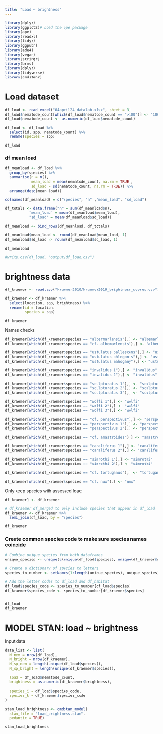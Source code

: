 ```yaml
---
title: "Load ~ brightness"
---
```


```r
library(dplyr)
library(ggplot2)# Load the ape package
library(ape)
library(readxl)
library(tidyr)
library(ggpubr)
library(ade4)
library(vegan)
library(stringr)
library(brms)
library(dplyr)
library(tidyverse)
library(cmdstanr)
```


# Load dataset


```r
df_load <- read_excel("04april24_datalab.xlsx", sheet = 3)
df_load$nematode_count[which(df_load$nematode_count == ">100")] <- "100"
df_load$nematode_count <- as.numeric(df_load$nematode_count)

df_load <- df_load %>% 
  select(id, spp, nematode_count) %>% 
  rename(species = spp)

df_load
```



### df mean load


```r

df_meanload <- df_load %>%
  group_by(species) %>%
  summarise(n = n(),
            mean_load = mean(nematode_count, na.rm = TRUE),
            sd_load = sd(nematode_count, na.rm = TRUE)) %>%
  arrange(desc(mean_load))

colnames(df_meanload) = c("species", "n" ,"mean_load", "sd_load")

df_totals <- data.frame("n" = sum(df_meanload$n),
           "mean_load" = mean(df_meanload$mean_load),
           "sd_load" = mean(df_meanload$sd_load))

df_meanload <- bind_rows(df_meanload, df_totals)

df_meanload$mean_load <- round(df_meanload$mean_load, 1)
df_meanload$sd_load <- round(df_meanload$sd_load, 1)

df_meanload

#write.csv(df_load, "output/df_load.csv")

```



# brightness data

```r
df_kraemer <- read.csv("kraemer2019/kraemer2019_brightness_scores.csv")

df_kraemer <- df_kraemer %>% 
  select(location, spp, brightness) %>% 
  rename(id = location,
         species = spp)

df_kraemer

```


Names checks

```r
df_kraemer[which(df_kraemer$species == "albermarlensis"),] <- "albemarlensis"
df_kraemer[which(df_kraemer$species == "cf. albemarlensis"),] <- "albemarlensis"

df_kraemer[which(df_kraemer$species == "ustulatus pallescens"),] <- "ustulatus"
df_kraemer[which(df_kraemer$species == "ustulatus phlegonis"),] <- "ustulatus"
df_kraemer[which(df_kraemer$species == "ustulatus mahogany"),] <- "ustulatus"

df_kraemer[which(df_kraemer$species == "invalidus 1"),] <- "invalidus"
df_kraemer[which(df_kraemer$species == "invalidus 2"),] <- "invalidus"

df_kraemer[which(df_kraemer$species == "sculpturatus 1"),] <- "sculpturatus"
df_kraemer[which(df_kraemer$species == "sculpturatus 2"),] <- "sculpturatus"
df_kraemer[which(df_kraemer$species == "sculpturatus 3"),] <- "sculpturatus"

df_kraemer[which(df_kraemer$species == "wolfi 1"),] <- "wolfi"
df_kraemer[which(df_kraemer$species == "wolfi 2"),] <- "wolfi"
df_kraemer[which(df_kraemer$species == "wolfi 3"),] <- "wolfi"

df_kraemer[which(df_kraemer$species == "cf. perspectivus"),] <- "perspectivus"
df_kraemer[which(df_kraemer$species == "perspectivus 1"),] <- "perspectivus"
df_kraemer[which(df_kraemer$species == "perspectivus 2"),] <- "perspectivus"

df_kraemer[which(df_kraemer$species == "cf. amastroides"),] <- "amastroides"

df_kraemer[which(df_kraemer$species == "canaliferus 1"),] <- "canaliferus"
df_kraemer[which(df_kraemer$species == "canaliferus 2"),] <- "canaliferus"

df_kraemer[which(df_kraemer$species == "simrothi 1"),] <- "simrothi"
df_kraemer[which(df_kraemer$species == "simrothi 2"),] <- "simrothi"

df_kraemer[which(df_kraemer$species == "cf. tortuganus"),] <- "tortuganus"

df_kraemer[which(df_kraemer$species == "cf. nux"),] <- "nux"
```


Only keep species with assessed load:

```r

df_kraemer1 <- df_kraemer

# df_kraemer df_merged to only include species that appear in df_load
df_kraemer <- df_kraemer %>%
  semi_join(df_load, by = "species")

df_kraemer
```



### Create common species code to make sure species names coincide

```r

# Combine unique species from both dataframes
unique_species <- unique(c(unique(df_load$species), unique(df_kraemer$species)))

# Create a dictionary of species to letters
species_to_number <- setNames(1:length(unique_species), unique_species)

# Add the letter codes to df_load and df_habitat
df_load$species_code <- species_to_number[df_load$species]
df_kraemer$species_code <- species_to_number[df_kraemer$species]


df_load
df_kraemer
```



# MODEL STAN: load ~ brightness

Input data

```r
data_list <- list(
  N_nem = nrow(df_load),
  N_bright = nrow(df_kraemer),
  N_sp_nem = length(unique(df_load$species)),
  N_sp_bright = length(unique(df_kraemer$species)),
  
  load = df_load$nematode_count,
  brightness = as.numeric(df_kraemer$brightness),
  
  species_i = df_load$species_code,
  species_k = df_kraemer$species_code
)

```



```r
stan_load_brightness <- cmdstan_model(
  stan_file = "load_brightness.stan", 
  pedantic = TRUE)

stan_load_brightness
```


